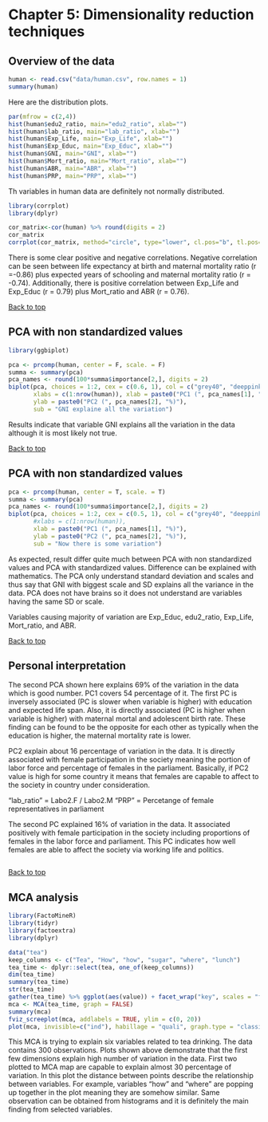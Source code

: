 # Chapter 5: Dimensionality reduction techniques

## Overview of the data

```r
human <- read.csv("data/human.csv", row.names = 1)
summary(human)
```

Here are the distribution plots.

```r
par(mfrow = c(2,4))
hist(human$edu2_ratio, main="edu2_ratio", xlab="")
hist(human$lab_ratio, main="lab_ratio", xlab="")
hist(human$Exp_Life, main="Exp_Life", xlab="")
hist(human$Exp_Educ, main="Exp_Educ", xlab="")
hist(human$GNI, main="GNI", xlab="")
hist(human$Mort_ratio, main="Mort_ratio", xlab="")
hist(human$ABR, main="ABR", xlab="")
hist(human$PRP, main="PRP", xlab="")


```

Th variables in human data are definitely not normally distributed. 

```r
library(corrplot)
library(dplyr)
```
```r
cor_matrix<-cor(human) %>% round(digits = 2)
cor_matrix
corrplot(cor_matrix, method="circle", type="lower", cl.pos="b", tl.pos="d", tl.cex = 0.6)
```

There is some clear positive and negative correlations. Negative correlation can be seen between life expectancy at birth and maternal mortality ratio (r =-0.86) plus expected years of schooling and maternal mortality ratio (r = -0.74). Additionally, there is positive correlation between Exp_Life and Exp_Educ (r = 0.79) plus Mort_ratio and ABR (r =  0.76).

<a href="#top">Back to top</a>

## PCA with non standardized values

```r
library(ggbiplot)
```

```r
pca <- prcomp(human, center = F, scale. = F)
summa <- summary(pca)
pca_names <- round(100*summa$importance[2,], digits = 2)
biplot(pca, choices = 1:2, cex = c(0.6, 1), col = c("grey40", "deeppink2"),
       xlabs = c(1:nrow(human)), xlab = paste0("PC1 (", pca_names[1], "%)"),
       ylab = paste0("PC2 (", pca_names[2], "%)"),
       sub = "GNI explaine all the variation")
```

Results indicate that variable GNI explains all the variation in the data although it is most likely not true.

<a href="#top">Back to top</a>

## PCA with non standardized values

```r
pca <- prcomp(human, center = T, scale. = T)
summa <- summary(pca)
pca_names <- round(100*summa$importance[2,], digits = 2)
biplot(pca, choices = 1:2, cex = c(0.5, 1), col = c("grey40", "deeppink2"),
       #xlabs = c(1:nrow(human)),
       xlab = paste0("PC1 (", pca_names[1], "%)"),
       ylab = paste0("PC2 (", pca_names[2], "%)"),
       sub = "Now there is some variation")
```

As expected, result differ quite much between PCA with non standardized values and PCA with standardized values. Difference can be explained with mathematics. The PCA only understand standard deviation and scales and thus say that GNI with biggest scale and SD explains all the variance in the data. PCA does not have brains so it does not understand are variables having the same SD or scale.

Variables causing majority of variation are Exp_Educ, edu2_ratio,  Exp_Life, Mort_ratio, and ABR.

<a href="#top">Back to top</a>

## Personal interpretation

The second PCA shown here explains 69% of the variation in the data which is good number. PC1 covers 54 percentage of it. The first PC is inversely associated (PC is slower when variable is higher) with education and expected life span. Also, it is directly associated (PC is higher when variable is higher) with maternal mortal and adolescent birth rate. These finding can be found to be the opposite for each other as typically when the education is higher, the maternal mortality rate is lower.

PC2 explain about 16 percentage of variation in the data. It is directly associated with female participation in the society meaning the portion of labor force and percentage of females in the parliament. Basically, if PC2 value is high for some country it means that females are capable to affect to the society in country under consideration.

"lab_ratio" = Labo2.F / Labo2.M 
"PRP" = Percetange of female representatives in parliament

The second PC explained 16% of variation in the data. It associated positively with female participation in the society including proportions of females in the labor force and parliament. This PC indicates how well females are able to affect the society via working life and politics.

```r


```

<a href="#top">Back to top</a>

## MCA analysis

```r
library(FactoMineR)
library(tidyr)
library(factoextra)
library(dplyr)
```
```r
data("tea")
keep_columns <- c("Tea", "How", "how", "sugar", "where", "lunch")
tea_time <- dplyr::select(tea, one_of(keep_columns))
dim(tea_time)
summary(tea_time)
str(tea_time)
gather(tea_time) %>% ggplot(aes(value)) + facet_wrap("key", scales = "free") + geom_bar() + theme(axis.text.x = element_text(angle = 45, hjust = 1, size = 8))
mca <- MCA(tea_time, graph = FALSE)
summary(mca)
fviz_screeplot(mca, addlabels = TRUE, ylim = c(0, 20))
plot(mca, invisible=c("ind"), habillage = "quali", graph.type = "classic")
```

This MCA is trying to explain six variables related to tea drinking. The data contains 300 observations. Plots shown above demonstrate that the first few dimensions explain high number of variation in the data. First two plotted to MCA map are capable to explain almost 30 percentage of variation. In this plot the distance between points describe the relationship between variables. For example, variables "how" and "where" are popping up together in the plot meaning they are somehow similar. Same observation can be obtained from histograms and it is definitely the main finding from selected variables.